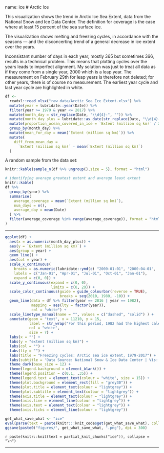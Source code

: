 name: ice
# Arctic Ice

This visualization shows the trend in Arctic Ice Sea Extent, data from the National Snow and Ice Data Center.  The definition for coverage is the case where at least 15 percent of the sea surface ice.  

The visualization shows melting and freezing cycles, in accordance with the seasons --- and the disconcerting trend of a general decrease in ice extent over the years.  

Inconsistant number of days in each year, mostly 365 but sometimes 366, results in a technical problem.  This means that plotting cycles over the years leads to imperfect alignment.  My solution was just to treat all data as if they come from a single year, 2000 which is a leap year.  The measurement on February 29th for leap years is therefore not deleted; for other years, there is of course no measurement.  The earliest year cycle and last year cycle are highlighted in white.  


```{r, echo = F}
df <-
  readxl::read_xlsx("raw_data/Arctic Sea Ice Extent.xlsx") %>%
  mutate(year = lubridate::year(Date)) %>%
  filter(year >= 1979 & year <= 2017) %>%
  mutate(month_day = str_replace(Date, "\\d{4}-", "")) %>%
  mutate(month_day_plus = lubridate::as_date(str_replace(Date, "\\d{4}-", "2000"))) %>%
  mutate(proportion_ocean_covered_in_ice = `Extent (million sq km)` / 360) %>%
  group_by(month_day) %>%
  mutate(mean_for_day = mean(`Extent (million sq km)`)) %>%
  mutate(
    diff_from_mean_day =
      `Extent (million sq km)` - mean(`Extent (million sq km)`)
  )
```

A random sample from the data set: 
```{r, echo = F}
knitr::kable(sample_n(df %>% ungroup(),size = 5), format = "html")
```

```{r, echo = F, results="hide"}
# identifying average greatest extent and average least extent
knitr::kable(
df %>%
  group_by(year) %>%
  summarise(
    average_coverage = mean(`Extent (million sq km)`),
    num_days = n(),
    average_day = mean(Date)
  ) %>%
  filter(average_coverage %in% range(average_coverage)), format = "html"
)
```


---

```{r ice, fig.width = 12, fig.height = 8, echo = F, eval = F}
ggplot(df) +
  aes(x = as.numeric(month_day_plus)) +
  aes(y = `Extent (million sq km)`) +
  aes(group = year) +
  geom_line() +
  aes(col = year) +
  scale_x_continuous(
    breaks = as.numeric(lubridate::ymd(c( "2000-01-01", "2000-04-01",  "2000-07-01", "2000-10-01", "2001-01-01"))), 
    labels = c("Jan-01", "Apr-01", "Jul-01", "Oct-01", "Jan-01"), 
    expand = c(0, 0)) +
  scale_y_continuous(expand = c(0, 0), 
                     limits = c(0, 20)) +
  scale_color_continuous(guide = guide_colourbar(reverse = TRUE), 
                         breaks = seq(2010, 1980, -10)) +
  geom_line(data = df %>% filter(year == 2016 | year == 1982), 
            mapping = aes(lty = factor(year)), 
            col = "white") +
  scale_linetype_manual(name = "", values = c("dashed", "solid") ) +
  annotate(geom = "text", x = 11210, y = 15, 
           label = str_wrap("For this period, 1982 had the highest calendar-year average extent of Arctic sea ice while 2016 had the lowest", 30),
           col = "white", 
           size = 7) +
  labs(x = "") +
  labs(y = "extent (million sq km)") +
  labs(col = "") +
  labs(lty = "") +
  labs(title = "Freezing cycles: Arctic sea ice extent, 1979-2017") +
  labs(subtitle = "Data Source: National Snow & Ice Data Center | Vis: Gina Reynolds for #MakeoverMonday") +
  theme_dark(base_size = 12) +
  theme(legend.background = element_blank()) +
  theme(legend.position = c(0.1, .35)) +
  theme(legend.text = element_text(colour = "white", size = 15)) +
  theme(plot.background = element_rect(fill = "grey30")) +
  theme(plot.title = element_text(colour = "lightgrey")) +
  theme(plot.subtitle = element_text(colour = "lightgrey")) +
  theme(axis.title = element_text(colour = "lightgrey")) +
  theme(axis.line = element_line(colour = "lightgrey")) +
  theme(axis.text = element_text(colour = "lightgrey")) +
  theme(axis.ticks = element_line(colour = "lightgrey"))
```

```{r, echo = F, warning=F, message=F, eval = T, fig.show='hide'}
get_what_save_what <- "ice"
eval(parse(text = paste(knitr:::knit_code$get(get_what_save_what), collapse = "")))
ggsave(paste0("figures/", get_what_save_what, ".png"), dpi = 300)
```

`r paste(knitr::knit(text = partial_knit_chunks("ice")), collapse = "\n")`


---